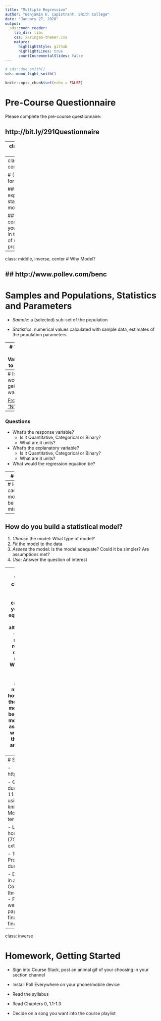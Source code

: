 ```yaml
---
title: "Multiple Regression"
author: "Benjamin D. Capistrant, Smith College"
date: "January 27, 2020"
output:
  sds::moon_reader:
    lib_dir: libs
    css: xaringan-themer.css
    nature:
      highlightStyle: github
      highlightLines: true
      countIncrementalSlides: false
---
```


```r
# sds::duo_smith()
sds::mono_light_smith()
```

```r
knitr::opts_chunk$set(echo = FALSE)
```

# Pre-Course Questionnaire

Please complete the pre-course questionnaire: 

## http://bit.ly/291Questionnaire

---
class: middle, center

<img src="img/slides/IMG_0143.JPG" alt="drawing" width="350"/>
<img src="img/slides/IMG_2808.JPG" alt="drawing" width="350"/>
---
class: middle, center

# (My) Goals for the course

## Get expertise as a statistical modeler

## Practice communicating your findings in the context of real-world problems

---
class: middle, inverse, center
# Why Model?

## http://www.pollev.com/benc
---
# Samples and Populations, Statistics and Parameters

- _Sample_: a (selected) sub-set of the population

- _Statistics_: numerical values calculated with sample data, estimates of the population parameters

---
# Types of Variables to Model

### Variable forms

- **Quantitative**: numbers where arithmetic makes sense (AKA continuous)

- **Categorical**: Groups/levels of a variable, each reflected by a different number

    - **Binary**: Categorical with just two groups
    
### Response and Explanatory Variables

- *Response:* AKA dependent variable, outcome variable

- *Explanatory:* AKA independent variable, predictor variable

---
# Is the world getting warmer?

[From "NYT"](https://www.nytimes.com/interactive/2018/01/21/world/year-in-weather.html#bdl)

---
### Questions

- What's the response variable? 
    - Is it Quantitative, Categorical or Binary? 
    - What are it units?
    
- What's the explanatory variable? 
    - Is it Quantitative, Categorical or Binary?
    - What are it units?
    
- What would the regression equation be?

---
# Peas


---
# How can modeling be misused?

---
## How do you build a statistical model?

1. *Choose* the model: What type of model?
2. *Fit* the model to the data
3. *Assess* the model: Is the model adequate? Could it be simpler? Are assumptions met?
4. *Use*: Answer the question of interest

---
# 4 Step Process
- What model do you **choose**? 
    - What form are the data in (quantiative, categorical, etc.)?
    - If you can, write out the equation you want to fit and the null and alternative hypotheses.
- How do you **fit** this model? 
    - If you can recall, write out the `R` commands to fit the model you chose.
- What do you **assess** of the fitted model? 
    - What are the assumptions of the model you chose and how would you evaluate them? 
    - Are there other models that might work best?
- Can we **use** this model?
    - Given that the assumptions are met:
        - what are the results of this fitted this model? and 
        - to whom can we make inferences?

---
# Syllabus, Key Points

- http://sds291.netlify.com

- Quiz and Homeworks due Monday _before_ 111:59pm
    - Homeworks using `R`, submitted as a knitted PDF
    - Quizes via Moodle on reading, key terms, etc.
    
- Late policy: 0-48 hours partial credit (75%), 1 "free" 48 hour extension

- Three Take Home Projects, no final exam during exam period

- Data Analysis Project in a group of 3
    - Components/Drafts due throughout the semester
    - Presentations last week of class 
    - Final paper due at end of finals period (in lieu of final exam)

---
class: inverse

# Homework, Getting Started

- Sign into Course Slack, post an animal gif of your choosing in your section channel

- Install Poll Everywhere on your phone/mobile device

- Read the syllabus

- Read Chapters 0, 1.1-1.3

- Decide on a song you want into the course playlist
